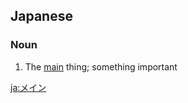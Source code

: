 ==Japanese==
===Noun===
{{ja-noun|ka|rom=mein}}
# The [[main]] thing; something important

[[ja:メイン]]